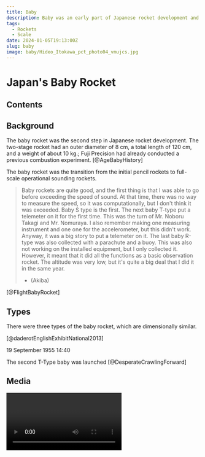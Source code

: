 ```yaml
---
title: Baby
description: Baby was an early part of Japanese rocket development and first flown in 1957 by Hideo Itokawa and team at Michikawa, Iwaki in Akita province in north-west Honshu island.
tags:
  - Rockets
  - Scale
date: 2024-01-05T19:13:00Z
slug: baby
image: baby/Hideo_Itokawa_pct_photo04_vmujcs.jpg
---
```

# Japan's Baby Rocket

## Contents

## Background

The baby rocket was the second step in Japanese rocket development.
The two-stage rocket had an outer diameter of 8 cm, a total length of 120 cm, and a weight of about 10 kg.; Fuji Precision had already conducted a previous combustion experiment. [@AgeBabyHistory]

The baby rocket was the transition from the initial pencil rockets to full-scale operational sounding rockets.

> Baby rockets are quite good, and the first thing is that I was able to go before exceeding the speed of sound. At that time, there was no way to measure the speed, so it was computationally, but I don't think it was exceeded. Baby S type is the first. The next baby T-type put a telemeter on it for the first time. This was the turn of Mr. Noboru Takagi and Mr. Nomuraya. I also remember making one measuring instrument and one one for the accelerometer, but this didn't work. Anyway, it was a big story to put a telemeter on it. The last baby R-type was also collected with a parachute and a buoy. This was also not working on the installed equipment, but I only collected it. However, it meant that it did all the functions as a basic observation rocket. The altitude was very low, but it's quite a big deal that I did it in the same year.
> - (Akiba)

[@FlightBabyRocket]

## Types

There were three types of the baby rocket, which are dimensionally similar.

<CloudImage image='baby/Baby_T-type.jpg' />
[@daderotEnglishExhibitNational2013]

19 September 1955 14:40

The second T-Type baby was launched [@DesperateCrawlingForward]

## Media

<Video id='hODYsZbVysM' />

<Gallery tags={['baby','project']} />

### Bibliography
